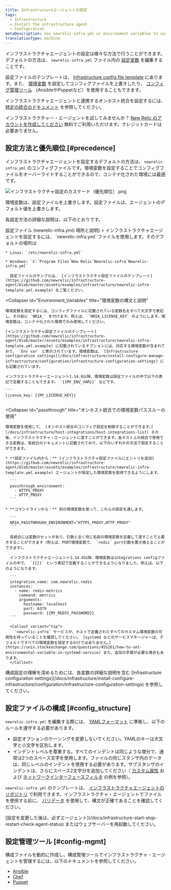 ```yaml
---
title: Infrastructureエージェントの設定
tags:
  - Infrastructure
  - Install the infrastructure agent
  - Configuration
metaDescription: Use newrelic-infra.yml or environment variables to customize New Relic's infrastructure agent settings like license key or custom attributes.
translationType: machine
---
```



インフラストラクチャエージェントの設定は様々な方法で行うことができます。デフォルトの方法は、 `newrelic-infra.yml` ファイル内の [設定変数](/docs/infrastructure/install-configure-infrastructure/configuration/infrastructure-configuration-settings) を編集することです。

設定ファイルのテンプレートは、 [Infrastructure config file template](https://github.com/newrelic/infrastructure-agent/blob/master/assets/examples/infrastructure/newrelic-infra-template.yml.example) にあります。また、 [環境変数](#Environment_Variables) を設定してコンフィグファイルを上書きしたり、 [コンフィグ管理ツール](#config-mgmt) （AnsibleやPuppetなど）を使用することもできます。

インフラストラクチャエージェントと連携するオンホスト統合を設定するには、 [特定の統合のドキュメント](/docs/integrations/host-integrations/get-started/introduction-host-integrations) を参照してください。

インフラストラクチャー・エージェントを試してみませんか？ [New Relic のアカウントを作成してください](https://newrelic.com/signup) 無料でご利用いただけます。クレジットカードは必要ありません。

## 設定方法と優先順位 [#precedence]

インフラストラクチャエージェントを設定するデフォルトの方法は、 `newrelic-infra.yml` のコンフィグファイルです。環境変数を設定することでコンフィグファイルをオーバーライドすることができるので、コンテナ化された環境には最適です。

<img
  src={infrastructureConfigCascadeImg28OrdersOfPrecedenceimg29}
  title="インフラストラクチャ設定のカスケード（優先順位）.png"
  alt="インフラストラクチャ設定のカスケード（優先順位）.png"
/>

<figcaption>
  環境変数は、設定ファイルを上書きします。設定ファイルは、エージェントのデフォルト値を上書きします。
</figcaption>

各設定方法の詳細な説明は、以下のとおりです。

<CollapserGroup>
  <Collapser
    id="config-file"
    title={<>設定ファイル (<InlineCode>newrelic-infra.yml</InlineCode>) 場所と説明</>}
  >
    インフラストラクチャエージェントを設定するには、 `newrelic-infra.yml` ファイルを使用します。そのデフォルトの場所は

    * Linux: `/etc/newrelic-infra.yml`

    * Windows: `C:‾Program Files‾New Relic‾Newrelic-infra‾Newrelic-infra.yml`

      設定ファイルのサンプルは、 [インフラストラクチャ設定ファイルのテンプレート](https://github.com/newrelic/infrastructure-agent/blob/master/assets/examples/infrastructure/newrelic-infra-template.yml.example) をご覧ください。
  </Collapser>

  <Collapser
    id="Environment_Variables"
    title="環境変数の構文と説明"
  >
    環境変数を設定するには、コンフィグファイルに記載されている変数名をすべて大文字で表記し、その前に `NRIA_` を付けます。例えば、 `NRIA_LICENSE_KEY` のようにします。環境変数は、コンテナ化された環境でのみ使用してください。

    [インフラストラクチャ設定ファイルのテンプレート](https://github.com/newrelic/infrastructure-agent/blob/master/assets/examples/infrastructure/newrelic-infra-template.yml.example) に記載されているオプションには、対応する環境変数が含まれており、 `Env var` と表示されています。環境変数は、 [Infrastructure configuration settings](/docs/infrastructure/install-configure-manage-infrastructure/configuration/infrastructure-configuration-settings) にも記載されています。

    インフラストラクチャーエージェント1.14.0以降、環境変数は設定ファイルの中で以下の表記で定義することもできます。 `{{MY_ENV_VAR}}` などです。

    ```
    license_key: {{MY_LICENSE_KEY}}
    ```
  </Collapser>

  <Collapser
    id="passthrough"
    title="オンホスト統合での環境変数パススルーの使用"
  >
    環境変数を使用して、 [オンホスト統合のコンフィグ設定を制御することができます。](/docs/infrastructure/host-integrations/host-integrations-list) その後、インフラストラクチャ・エージェントに渡すことができます。各ホスト上の統合で使用できる変数は、各統合のドキュメントに記載されており、以下のいずれかの方法で設定することができます。

    * **設定ファイル内から：** [インフラストラクチャ設定ファイルにエントリを追加](https://github.com/newrelic/infrastructure-agent/blob/master/assets/examples/infrastructure/newrelic-infra-template.yml.example) エージェントが設定した環境変数を取得できるようにします。

      ```
      passthrough_environment:
        - HTTPS_PROXY
        - HTTP_PROXY
      ```

    * **コマンドラインから：** 別の環境変数を使って、これらの設定を通します。

      ```
      NRIA_PASSTHROUGH_ENVIRONMENT="HTTPS_PROXY,HTTP_PROXY"
      ```

      各統合には変数のセットがあり、引数と全く同じ名前の環境変数を定義して渡すことで上書きすることができます（例えば、PORT環境変数で、 `redis` port引数を置き換えることができます）。

      インフラストラクチャエージェント1.14.0以降、環境変数はintegrations configファイルの中で、 `{{}}` という表記で定義することができるようになりました。例えば、以下のようになります。

      ```
      integration_name: com.newrelic.redis
      instances:
        - name: redis-metrics
          command: metrics
          arguments:
            hostname: localhost
            port: 6379
            password: {{MY_REDIS_PASSWORD}}
      ```

      <Callout variant="tip">
        `newrelic-infra` サービスが、ホストで定義されたすべてのカスタム環境変数の可視性を持っていることを確認してください。 [systemd などのサービスマネージャーは、デフォルトですべての環境変数を設定するわけではありません。](https://unix.stackexchange.com/questions/455261/how-to-set-environmental-variable-in-systemd-service) また、追加の手順が必要な場合もあります。
      </Callout>
  </Collapser>
</CollapserGroup>

<Callout variant="important">
  構成設定の理解を深めるためには、各変数の詳細な説明を含む [Infrastructure configuration settings](/docs/infrastructure/install-configure-infrastructure/configuration/infrastructure-configuration-settings) を参照してください。
</Callout>

## 設定ファイルの構成 [#config_structure]

`newrelic-infra.yml` を編集する際には、 [YAMLフォーマット](https://en.wikipedia.org/wiki/YAML) に準拠し、以下のルールを遵守する必要があります。

* 設定オプションのケーシングを変更しないでください。YAMLのキーは大文字と小文字を区別します。
* インデントレベルを尊重する。すべてのインデントは同じような増分で、通常は2つのスペース文字を使用します。ファイルの同じスタンザ内のデータは、同じレベルのインデントを使用する必要があります。サブスタンザのインデントは、さらにスペース2文字分を追加してください（ [カスタム属性](/docs/infrastructure/install-configure-infrastructure/configuration/infrastructure-configuration-settings#custom-attributes) および [ネットワークインターフェースフィルタ](/docs/infrastructure/install-configure-infrastructure/configuration/infrastructure-configuration-settings#network-interface-filters) の例を参照）。

`newrelic-infra.yml` のテンプレートは、 [インフラストラクチャエージェントのリポジトリ](https://github.com/newrelic/infrastructure-agent/blob/master/assets/examples/infrastructure/newrelic-infra-template.yml.example) で利用できます。インフラストラクチャ・エージェントでファイルを使用する前に、 [バリデータ](http://www.yamllint.com/) を使用して、構文が正確であることを確認してください。

<Callout variant="important">
  [設定を変更した後は、必ずエージェント](/docs/infrastructure-start-stop-restart-check-agent-status) またはウェブサーバーを再起動してください。
</Callout>

## 設定管理ツール [#config-mgmt]

構成ファイルを動的に作成し、構成管理ツールでインフラストラクチャ・エージェントを管理するには、以下のドキュメントを参照してください。

* [Ansible](/docs/infrastructure/new-relic-infrastructure/config-management-tools/configure-new-relic-infrastructure-using-ansible)
* [Chef](/docs/infrastructure/new-relic-infrastructure/config-management-tools/configure-new-relic-infrastructure-using-chef)
* [Puppet](/docs/infrastructure/new-relic-infrastructure/config-management-tools/configure-new-relic-infrastructure-puppet)
